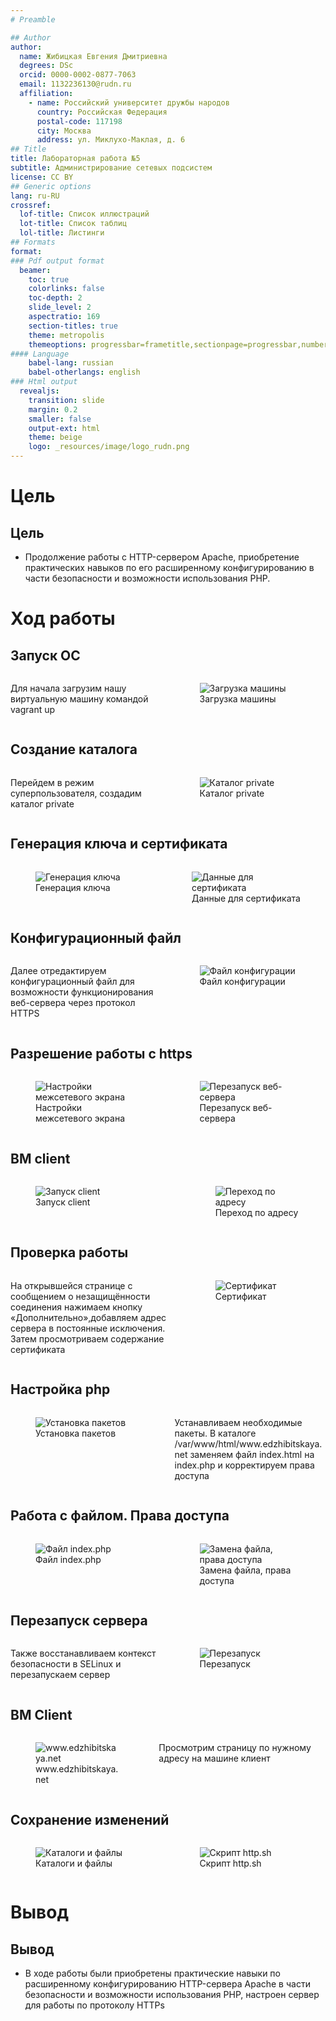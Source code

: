 ```yaml
---
# Preamble

## Author
author:
  name: Жибицкая Евгения Дмитриевна
  degrees: DSc
  orcid: 0000-0002-0877-7063
  email: 1132236130@rudn.ru
  affiliation:
    - name: Российский университет дружбы народов
      country: Российская Федерация
      postal-code: 117198
      city: Москва
      address: ул. Миклухо-Маклая, д. 6
## Title
title: Лабораторная работа №5
subtitle: Администрирование сетевых подсистем
license: CC BY
## Generic options
lang: ru-RU
crossref:
  lof-title: Список иллюстраций
  lot-title: Список таблиц
  lol-title: Листинги
## Formats
format:
### Pdf output format
  beamer:
    toc: true
    colorlinks: false
    toc-depth: 2
    slide_level: 2
    aspectratio: 169
    section-titles: true
    theme: metropolis
    themeoptions: progressbar=frametitle,sectionpage=progressbar,numbering=fraction
#### Language
    babel-lang: russian
    babel-otherlangs: english
### Html output
  revealjs:
    transition: slide
    margin: 0.2
    smaller: false
    output-ext: html
    theme: beige
    logo: _resources/image/logo_rudn.png
---
```


# Цель

## Цель

- Продолжение работы с HTTP-сервером Apache, приобретение практических навыков по  его расширенному конфигурированию в части безопасности и возможности использования PHP.

# Ход работы

## Запуск ОС
:::::::::::::: {.columns align=center}
::: {.column width="50%"}

Для начала загрузим нашу виртуальную машину командой  vagrant up
:::
::: {.column width="50%"}


![Загрузка машины](image/1.jpg)

:::
::::::::::::::

## Создание каталога
:::::::::::::: {.columns align=center}
::: {.column width="50%"}

Перейдем в режим суперпользователя, создадим каталог private
:::
::: {.column width="50%"}

![Каталог private ](image/2.jpg)

:::
::::::::::::::


## Генерация ключа и сертификата
:::::::::::::: {.columns align=center}
::: {.column width="45%"}

![Генерация ключа](image/3.jpg)

:::
::: {.column width="50%"}


![Данные для сертификата](image/4.jpg)

:::
::::::::::::::

## Конфигурационный файл
:::::::::::::: {.columns align=center}
::: {.column width="50%"}

Далее отредактируем конфигурационный файл для возможности  функционирования веб-сервера через протокол HTTPS
:::
::: {.column width="50%"}

![Файл конфигурации ](image/6.jpg)

:::
::::::::::::::


## Разрешение работы с https
:::::::::::::: {.columns align=center}
::: {.column width="50%"}

![Настройки межсетевого экрана](image/5.jpg)

:::
::: {.column width="50%"}
![Перезапуск веб-сервера ](image/7.jpg)

:::
::::::::::::::

## ВМ client
:::::::::::::: {.columns align=center}
::: {.column width="50%"}

![Запуск client](image/8.jpg)

:::
::: {.column width="40%"}


![Переход по адресу](image/9.jpg)

:::
::::::::::::::


## Проверка работы
:::::::::::::: {.columns align=center}
::: {.column width="50%"}

На открывшейся странице с сообщением о незащищённости соединения нажимаем кнопку «Дополнительно»,добавляем адрес  сервера в постоянные исключения. Затем просмотриваем содержание сертификата
:::
::: {.column width="40%"}
![Сертификат ](image/10.jpg)

:::
::::::::::::::

## Настройка php
:::::::::::::: {.columns align=center}
::: {.column width="50%"}

![Установка пакетов ](image/11.jpg)
:::
::: {.column width="50%"}
Устанавливаем необходимые пакеты. В каталоге  /var/www/html/www.edzhibitskaya.net  заменяем
файл index.html на index.php  и корректируем права доступа
:::
::::::::::::::

## Работа с файлом. Права доступа
:::::::::::::: {.columns align=center}
::: {.column width="50%"}

![Файл index.php](image/12.jpg)
:::
::: {.column width="50%"}

![Замена файла, права доступа ](image/13.jpg)
:::
::::::::::::::

## Перезапуск сервера
:::::::::::::: {.columns align=center}
::: {.column width="50%"}

Также восстанавливаем контекст безопасности в SELinux и перезапускаем сервер
:::
::: {.column width="50%"}

![Перезапуск](image/14.jpg)

:::
::::::::::::::

## ВМ Client
:::::::::::::: {.columns align=center}
::: {.column width="40%"}

![www.edzhibitskaya.net](image/15.jpg)
:::
::: {.column width="50%"}

Просмотрим страницу по нужному адресу на машине клиент

:::
::::::::::::::

## Сохранение изменений
:::::::::::::: {.columns align=center}
::: {.column width="50%"}

![Каталоги и файлы](image/16.jpg)
:::
::: {.column width="50%"}

![Скрипт http.sh ](image/17.jpg)
:::
::::::::::::::


# Вывод

## Вывод

- В ходе работы были приобретены практические навыки по расширенному конфигурированию HTTP-сервера Apache в части безопасности и возможности использования PHP, настроен сервер для работы по протоколу  HTTPs





